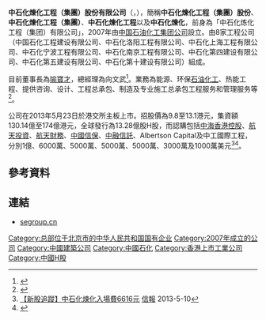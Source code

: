 {{Infobox_Company |
  company_name = 中石化煉化工程<br>Sinopec Engineering |
  company_logo = <!-- 注释出：[[File:Sinopec.gif|File:Sinopec.gif]] --> |
  company_type = [[上市公司|上市公司]] |
  market_information = {{sehk|2386}} |
  foundation = 2007年 |
  location = [[中國|中國]][[北京市|北京市]][[朝陽區_(北京市)|朝陽區]]胜古中路胜古家园8号楼|
  industry = [[煉油|煉油]]及[[石油|石油]][[化工|化工]]|
  chairman = [[喻寶才|喻寶才]]|
  parent = [[中國石油化工集團公司|中國石油化工集團公司]]|
  sales = |
  profit = |
  asset =  |
  market_value = |
  num_employees = |
  revenue = |
  products = |原油、成品油
  subsid = |
  homepage = [http://www.segroup.cn/ segroup.cn]
}}
'''中石化煉化工程（集團）股份有限公司'''（'''{{lang-en|SINOPEC Engineering (Group) Co., Ltd.}}'''，{{hkex|2386}}），簡稱'''中石化煉化工程（集團）股份'''、'''中石化煉化工程（集團）'''、'''中石化煉化工程'''以及'''中石化煉化'''，前身為「中石化炼化工程（集团）有限公司」，2007年由[[中国石油化工集团公司|中国石油化工集团公司]]設立。由8家工程公司（中国石化工程建设有限公司、中石化洛阳工程有限公司、中石化上海工程有限公司、中石化宁波工程有限公司、中石化南京工程有限公司、中石化第四建设有限公司、中石化第五建设有限公司、中石化第十建设有限公司）組成。

目前董事長為[[喻寶才|喻寶才]]，總經理為向文武<ref>{{Cite web |url = http://www.segroup.cn/segroup/about_us/company_executives/ |title = 高级管理层 |language = zh-cn |accessdate = 2019-05-15 |archive-date = 2019-05-15 |archive-url = https://web.archive.org/web/20190515092316/http://www.segroup.cn/segroup/about_us/company_executives/ |dead-url = no }}</ref>。業務為能源、环保[[石油化工|石油化工]]、热能工程、提供咨询、设计、工程总承包、制造及专业施工总承包工程服务和管理服务等<ref>{{Cite web |url = http://www.segroup.cn/segroup/pro_service/business_areas/design_technology/ |title = 业务领域 |language = zh-cn |accessdate = 2019-05-15 |archive-date = 2019-05-15 |archive-url = https://web.archive.org/web/20190515092316/http://www.segroup.cn/segroup/pro_service/business_areas/design_technology/ |dead-url = no }}</ref>。

公司在2013年5月23日於港交所主板上市。招股價為9.8至13.1港元，集資額130.14億至174億港元，全球發行為13.28億股H股，而認購包括[[中海香港控股|中海香港控股]]、[[航天投資|航天投資]]、[[航天財務|航天財務]]、[[中國信保|中國信保]]、[[中融信託|中融信託]]、Albertson Capital及中工國際工程，分別1億、6000萬、5000萬、5000萬、5000萬、3000萬及1000萬美元<ref>[http://www.hkej.com/template/onlinenews/jsp/detail.jsp?title_id=146244 【新股追蹤】中石化煉化入場費6616元] {{Wayback|url=http://www.hkej.com/template/onlinenews/jsp/detail.jsp?title_id=146244 |date=20130515104953 }}[[信報|信報]] 2013-5-10</ref><ref>{{Cite web |url=http://www.hkexnews.hk/listedco/listconews/sehk/2013/0510/LTN20130510014_C.pdf |title=中石化煉化工程（集團）股份有限公司提供招股資料 |accessdate=2013-05-10 |archive-date=2014-09-03 |archive-url=https://web.archive.org/web/20140903110201/http://www.hkexnews.hk/listedco/listconews/sehk/2013/0510/LTN20130510014_C.pdf |dead-url=no }}</ref>。

==參考資料==
{{reflist}}

==連結==
*[http://www.segroup.cn/ segroup.cn]{{Wayback|url=http://www.segroup.cn/ |date=20130518114130 }}

[[Category:总部位于北京市的中华人民共和国国有企业|Category:总部位于北京市的中华人民共和国国有企业]]
[[Category:2007年成立的公司|Category:2007年成立的公司]]
[[Category:中國建築公司|Category:中國建築公司]]
[[Category:中國石化|Category:中國石化]]
[[Category:香港上市工業公司|Category:香港上市工業公司]]
[[Category:中國H股|Category:中國H股]]